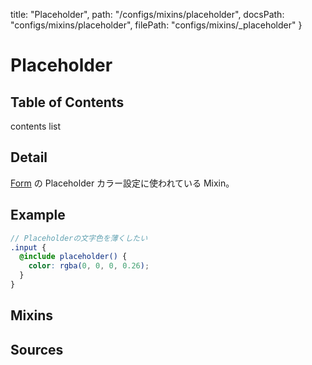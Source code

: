   title: "Placeholder",
  path: "/configs/mixins/placeholder",
  docsPath: "configs/mixins/placeholder",
  filePath: "configs/mixins/_placeholder"
}


# Placeholder

## Table of Contents

contents list

## Detail

[Form](/styles/elements/form) の Placeholder カラー設定に使われている Mixin。

## Example

```scss
// Placeholderの文字色を薄くしたい
.input {
  @include placeholder() {
    color: rgba(0, 0, 0, 0.26);
  }
}
```

## Mixins

<PreviewMixins filePath={meta.filePath} />

## Sources

<PreviewSources
  title={meta.title}
  docsPath={meta.docsPath}
  scssPath={meta.filePath}
/>
